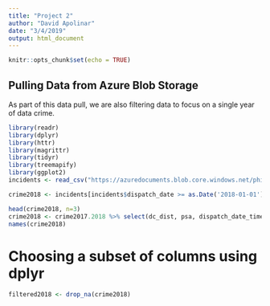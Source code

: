 ```yaml
---
title: "Project 2"
author: "David Apolinar"
date: "3/4/2019"
output: html_document
---
```


```r
knitr::opts_chunk$set(echo = TRUE)

```

## Pulling Data from Azure Blob Storage

As part of this data pull, we are also filtering data to focus on a single year of data crime.

```r
library(readr)
library(dplyr)
library(httr)
library(magrittr)
library(tidyr)
library(treemapify)
library(ggplot2)
incidents <- read_csv("https://azuredocuments.blob.core.windows.net/phillycrime/phillycrime2016-2019.csv")

crime2018 <- incidents[incidents$dispatch_date >= as.Date('2018-01-01') & incidents$dispatch_date < as.Date('2019-01-01'),]

head(crime2018, n=3)
crime2018 <- crime2017.2018 %>% select(dc_dist, psa, dispatch_date_time, location_block, text_general_code, ucr_general, lng, lat, hour_)
names(crime2018)
```
# Choosing a subset of columns using dplyr

```r
filtered2018 <- drop_na(crime2018)
```
